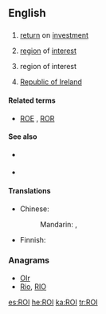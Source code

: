 {{also|roi|rồi|Rói}}
==English==

==={{acronym}}===
{{en-noun}}

# {{accounting}} [[return]] on [[investment]]
# {{photography}} [[region]] of [[interest|interest]] {{qualifier|in digital images}}
# {{military|espionage}} region of interest
# [[Republic of Ireland]]

====Related terms====
* {{sense|finance}} [[ROE]] , [[ROR]]

====See also====
* {{sense|accounting}} {{pedia|return on investment}}
* {{sense|photography}} {{pedia|region of interest}}

====Translations====
<!--Abbreviations only, if they exist-->
{{trans-top|return on Investment}}
* Chinese:
*: Mandarin: {{t|zh|投資回報率|sc=Hani}}, {{t|zh|投资回报率|tr=tóuzī huíbàolǜ|sc=Hani}}
{{trans-mid}}
* Finnish: {{t|fi|ROI}}
{{trans-bottom}}

{{trans-top|region of interest (in digital images)}}
{{trans-mid}}
{{trans-bottom}}

{{trans-top|Republic of Ireland}}
{{trans-mid}}
{{trans-bottom}}

===Anagrams===
* [[OIr#English|OIr]]
* [[Rio#English|Rio]], [[RIO#English|RIO]]

[[es:ROI]]
[[he:ROI]]
[[ka:ROI]]
[[tr:ROI]]